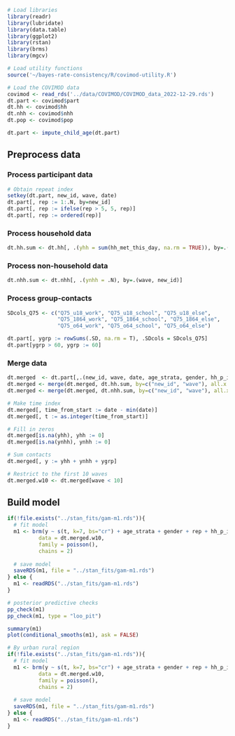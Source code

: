 
```r
# Load libraries
library(readr)
library(lubridate)
library(data.table)
library(ggplot2)
library(rstan)
library(brms)
library(mgcv)

# Load utility functions
source('~/bayes-rate-consistency/R/covimod-utility.R')
```

```r
# Load the COVIMOD data
covimod <- read_rds('../data/COVIMOD/COVIMOD_data_2022-12-29.rds')
dt.part <- covimod$part
dt.hh <- covimod$hh
dt.nhh <- covimod$nhh
dt.pop <- covimod$pop

dt.part <- impute_child_age(dt.part)
```
## Preprocess data
### Process participant data
```r
# Obtain repeat index
setkey(dt.part, new_id, wave, date)
dt.part[, rep := 1:.N, by=new_id]
dt.part[, rep := ifelse(rep > 5, 5, rep)]
dt.part[, rep := ordered(rep)]
```

### Process household data
```r
dt.hh.sum <- dt.hh[, .(yhh = sum(hh_met_this_day, na.rm = TRUE)), by=.(wave, new_id)]
```

### Process non-household data
```r
dt.nhh.sum <- dt.nhh[, .(ynhh = .N), by=.(wave, new_id)]
```

### Process group-contacts
```r
SDcols_Q75 <- c("Q75_u18_work", "Q75_u18_school", "Q75_u18_else", 
                "Q75_1864_work", "Q75_1864_school", "Q75_1864_else",
                "Q75_o64_work", "Q75_o64_school", "Q75_o64_else")

dt.part[, ygrp := rowSums(.SD, na.rm = T), .SDcols = SDcols_Q75]
dt.part[ygrp > 60, ygrp := 60]
```

### Merge data
```r
dt.merged  <- dt.part[,.(new_id, wave, date, age_strata, gender, hh_p_incl_0, rep, ygrp)]
dt.merged <- merge(dt.merged, dt.hh.sum, by=c("new_id", "wave"), all.x = TRUE)
dt.merged <- merge(dt.merged, dt.nhh.sum, by=c("new_id", "wave"), all.x = TRUE)

# Make time index
dt.merged[, time_from_start := date - min(date)]
dt.merged[, t := as.integer(time_from_start)]

# Fill in zeros
dt.merged[is.na(yhh), yhh := 0]
dt.merged[is.na(ynhh), ynhh := 0]

# Sum contacts
dt.merged[, y := yhh + ynhh + ygrp]

# Restrict to the first 10 waves
dt.merged.w10 <- dt.merged[wave < 10]
```

## Build model
```r
if(!file.exists("../stan_fits/gam-m1.rds")){
  # fit model
  m1 <- brm(y ~ s(t, k=7, bs="cr") + age_strata + gender + rep + hh_p_incl_0 + (1|new_id), 
          data = dt.merged.w10, 
          family = poisson(),
          chains = 2)
  
  # save model
  saveRDS(m1, file = "../stan_fits/gam-m1.rds")
} else {
  m1 <- readRDS("../stan_fits/gam-m1.rds")
}
```

```r
# posterior predictive checks
pp_check(m1)
pp_check(m1, type = "loo_pit")
```

```r
summary(m1)
plot(conditional_smooths(m1), ask = FALSE)
```

```r
# By urban rural region
if(!file.exists("../stan_fits/gam-m1.rds")){
  # fit model
  m1 <- brm(y ~ s(t, k=7, bs="cr") + age_strata + gender + rep + hh_p_incl_0 + (1|new_id), 
          data = dt.merged.w10, 
          family = poisson(),
          chains = 2)
  
  # save model
  saveRDS(m1, file = "../stan_fits/gam-m1.rds")
} else {
  m1 <- readRDS("../stan_fits/gam-m1.rds")
}
```

